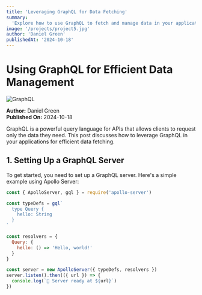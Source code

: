 ```yaml
---
title: 'Leveraging GraphQL for Data Fetching'
summary:
  'Explore how to use GraphQL to fetch and manage data in your applications.'
image: '/projects/project5.jpg'
author: 'Daniel Green'
publishedAt: '2024-10-18'
---
```


# Using GraphQL for Efficient Data Management

![GraphQL](https://example.com/graphql-image.jpg)

**Author:** Daniel Green  
**Published On:** 2024-10-18

GraphQL is a powerful query language for APIs that allows clients to request
only the data they need. This post discusses how to leverage GraphQL in your
applications for efficient data fetching.

## 1. Setting Up a GraphQL Server

To get started, you need to set up a GraphQL server. Here's a simple example
using Apollo Server:

```javascript
const { ApolloServer, gql } = require('apollo-server')

const typeDefs = gql`
  type Query {
    hello: String
  }
`

const resolvers = {
  Query: {
    hello: () => 'Hello, world!'
  }
}

const server = new ApolloServer({ typeDefs, resolvers })
server.listen().then(({ url }) => {
  console.log(`🚀 Server ready at ${url}`)
})
```
